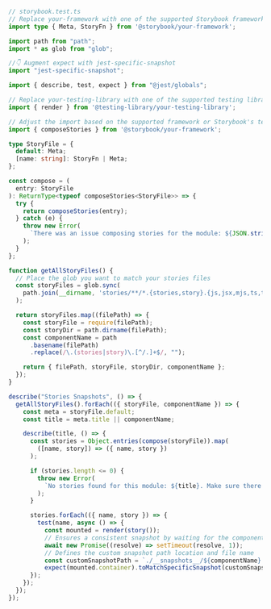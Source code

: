 ```ts
// storybook.test.ts
// Replace your-framework with one of the supported Storybook frameworks (react, vue3)
import type { Meta, StoryFn } from '@storybook/your-framework';

import path from "path";
import * as glob from "glob";

//👇 Augment expect with jest-specific-snapshot
import "jest-specific-snapshot";

import { describe, test, expect } from "@jest/globals";

// Replace your-testing-library with one of the supported testing libraries (e.g., react, vue)
import { render } from '@testing-library/your-testing-library';

// Adjust the import based on the supported framework or Storybook's testing libraries (e.g., react, vue3)
import { composeStories } from '@storybook/your-framework';

type StoryFile = {
  default: Meta;
  [name: string]: StoryFn | Meta;
};

const compose = (
  entry: StoryFile
): ReturnType<typeof composeStories<StoryFile>> => {
  try {
    return composeStories(entry);
  } catch (e) {
    throw new Error(
      `There was an issue composing stories for the module: ${JSON.stringify(entry)}, ${e}`
    );
  }
};

function getAllStoryFiles() {
  // Place the glob you want to match your stories files
  const storyFiles = glob.sync(
    path.join(__dirname, 'stories/**/*.{stories,story}.{js,jsx,mjs,ts,tsx}'),
  );

  return storyFiles.map((filePath) => {
    const storyFile = require(filePath);
    const storyDir = path.dirname(filePath);
    const componentName = path
      .basename(filePath)
      .replace(/\.(stories|story)\.[^/.]+$/, "");

    return { filePath, storyFile, storyDir, componentName };
  });
}

describe("Stories Snapshots", () => {
  getAllStoryFiles().forEach(({ storyFile, componentName }) => {
    const meta = storyFile.default;
    const title = meta.title || componentName;

    describe(title, () => {
      const stories = Object.entries(compose(storyFile)).map(
        ([name, story]) => ({ name, story })
      );

      if (stories.length <= 0) {
        throw new Error(
          `No stories found for this module: ${title}. Make sure there is at least one valid story for this module.`
        );
      }

      stories.forEach(({ name, story }) => {
        test(name, async () => {
          const mounted = render(story());
          // Ensures a consistent snapshot by waiting for the component to render by adding a delay of 1 ms before taking the snapshot.
          await new Promise((resolve) => setTimeout(resolve, 1));
          // Defines the custom snapshot path location and file name
          const customSnapshotPath = `./__snapshots__/${componentName}.test.ts.snap`;
          expect(mounted.container).toMatchSpecificSnapshot(customSnapshotPath);
      });
    });
  });
});
```
